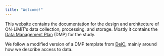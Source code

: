 ```yaml
---
title: "Welcome!"
---
```


This website contains the documentation for the design and architecture
of ON-LiMiT's data collection, processing, and storage. Mostly it
contains the [Data Management
Plan](https://en.wikipedia.org/wiki/Data_management_plan) (DMP) for the
study.

We follow a modified version of a DMP template from
[DeiC](https://deic.dk/en/data-management), mainly around how we
describe access to data.

<!-- TODO Flesh this out more before publishing -->
